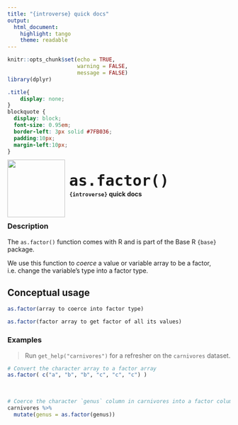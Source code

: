 ```yaml
---
title: "{introverse} quick docs"
output: 
  html_document:
    highlight: tango
    theme: readable
---
```



```r
knitr::opts_chunk$set(echo = TRUE, 
                      warning = FALSE, 
                      message = FALSE)
library(dplyr)
```

```css
.title{
    display: none;
}
blockquote {
  display: block;
  font-size: 0.95em;
  border-left: 3px solid #7FB036;
  padding:10px;
  margin-left:10px;
}
```

<div>
<br>
 <img src = "logo.png" style = "float:left;height:130px;margin-top:-20px;">
 <span style = "font-weight:bold;font-size:40px;"> 
  &nbsp;<code>as.factor()</code>
 </span>
 <br>
 <b>&nbsp;&nbsp;&nbsp;<code>{introverse}</code> quick docs</b>
</div>
<br>

### Description

The `as.factor()` function comes with R and is part of the Base R `{base}` package.
  
We use this function to _coerce_ a value or variable array to be a factor, i.e. change the variable's type into a factor type. 



## Conceptual usage 

```r
as.factor(array to coerce into factor type)

as.factor(factor array to get factor of all its values)
```

### Examples


> Run `get_help("carnivores")` for a refresher on the `carnivores` dataset.


```r
# Convert the character array to a factor array
as.factor( c("a", "b", "b", "c", "c", "c") )
```

<br>  <!-- Do not delete the <br>, and make sure to keep the previous and following lines blank. -->

```r
# Coerce the character `genus` column in carnivores into a factor column
carnivores %>%
  mutate(genus = as.factor(genus))
```
